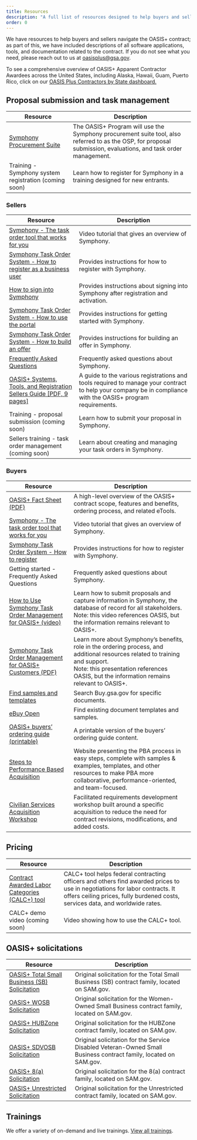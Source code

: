 ```yaml
---
title: Resources
description: "A full list of resources designed to help buyers and sellers navigate the OASIS+ contract: explore software applications, tools, and documentation."
order: 0
---
```


We have resources to help buyers and sellers navigate the OASIS+ contract; as part of this, we have included descriptions of all software applications, tools, and documentation related to the contract. If you do not see what you need, please reach out to us at [oasisplus@gsa.gov](mailto:oasisplus@gsa.gov).

To see a comprehensive overview of OASIS+ Apparent Contractor Awardees across the United States, including Alaska, Hawaii, Guam, Puerto Rico, click on our [OASIS Plus Contractors by State dashboard.](https://d2d.gsa.gov/report/oasis-plus-contractors-state)

## Proposal submission and task management
| Resource | Description |
| --------------------------| --------------------------|
| [Symphony Procurement Suite](https://oasis.app.cloud.gov/) | The OASIS+ Program will use the Symphony procurement suite tool, also referred to as the OSP, for proposal submission, evaluations, and task order management. | 
| Training - Symphony system registration (coming soon) | Learn how to register for Symphony in a training designed for new entrants. | 

### Sellers
| Resource | Description |
| --------------------------| --------------------------|
| [Symphony - The task order tool that works for you](https://www.youtube.com/watch?v=cQ4zVfA8MAY) | Video tutorial that gives an overview of Symphony. |
| [Symphony Task Order System - How to register as a business user](https://gettingstarted.apexlogic.com/support/solutions/articles/35000213221-how-to-register-as-a-business-user) | Provides instructions for how to register with Symphony. |
| [How to sign into Symphony](https://gettingstarted.apexlogic.com/support/solutions/articles/35000213228-how-to-sign-in-to-symphony) | Provides instructions about signing into Symphony after registration and activation. |
| [Symphony Task Order System - How to use the portal](https://industrysupport.apexlogic.com/support/solutions/articles/35000224610-how-to-use-the-oasis-symphony-portal) | Provides instructions for getting started with Symphony. |
| [Symphony Task Order System - How to build an offer](https://industrysupport.apexlogic.com/support/solutions/articles/35000222331-how-to-build-your-offer-for-oasis-) | Provides instructions for building an offer in Symphony. |
| [Frequently Asked Questions](https://industrysupport.apexlogic.com/support/solutions/articles/35000223291-oasis-faq) | Frequently asked questions about Symphony. |
| [OASIS+ Systems, Tools, and Registration Sellers Guide [PDF, 9 pages]](/files/OASIS%2B_Systems%2C%20Tools%2C%20and%20Registration_Sellers%20Guide_%20Sep%202024%20(508).pdf) | A guide to the various registrations and tools required to manage your contract to help your company be in compliance with the OASIS+ program requirements. |
| Training - proposal submission (coming soon) | Learn how to submit your proposal in Symphony. |
| Sellers training - task order management   (coming soon) | Learn about creating and managing your task orders in Symphony. |

### Buyers
| Resource | Description |
| --------------------------| --------------------------|
| [OASIS+ Fact Sheet (PDF)](/files/OASIS%2B%20Fact%20Sheet.pdf) | A high-level overview of the OASIS+ contract scope, features and benefits, ordering process, and related eTools. |
| [Symphony - The task order tool that works for you](https://www.youtube.com/watch?v=cQ4zVfA8MAY) | Video tutorial that gives an overview of Symphony.|
| [Symphony Task Order System - How to register](https://gettingstarted.apexlogic.com/support/solutions/articles/35000177795-registering-as-a-government-user)| Provides instructions for how to register with Symphony. |
| Getting started - Frequently Asked Questions | Frequently asked questions about Symphony. |
| [How to Use Symphony Task Order Management for OASIS+ (video)](https://www.youtube.com/watch?v=LXkqNV88FJI)| Learn how to submit proposals and capture information in Symphony, the database of record for all stakeholders.  <br>Note: this video references OASIS, but the information remains relevant to OASIS+.</br>|
| [Symphony Task Order Management for OASIS+ Customers (PDF)](https://www.gsa.gov/system/files/Final_-_Symphony_Customer_Rollout_Presentation_%282022-03-17%29_.pdf) | Learn more about Symphony’s benefits, role in the ordering process, and additional resources related to training and support.  <br>Note: this presentation references OASIS, but the information remains relevant to OASIS+.</br>
| [Find samples and templates](https://buy.gsa.gov/find-samples-templates-tips?sort_by=title&sort_order=asc&page=1) | Search Buy.gsa.gov for specific documents. |
| [eBuy Open](https://www.ebuy.gsa.gov/ebuyopen/) | Find existing document templates and samples. |
| [OASIS+ buyers’ ordering guide (printable)](/buyers-guide/printable/) | A printable version of the buyers’ ordering guide content. |
| [Steps to Performance Based Acquisition](https://buy.gsa.gov/spba) | Website presenting the PBA process in easy steps, complete with samples & examples, templates, and other resources to make PBA more collaborative, performance-oriented, and team-focused. |
| [Civilian Services Acquisition Workshop](https://www.gsa.gov/buy-through-us/products-and-services/professional-services/acquisition-support/civilian-services-acquisition-workshop-csaw?gsaredirect=csaw)| Facilitated requirements development workshop built around a specific acquisition to reduce the need for contract revisions, modifications, and added costs. |

## Pricing
| Resource | Description |
| --------------------------| --------------------------|
| [Contract Awarded Labor Categories (CALC+) tool](https://buy.gsa.gov/pricing/) | CALC+ tool helps federal contracting officers and others find awarded prices to use in negotiations for labor contracts. It offers ceiling prices, fully burdened costs, services data, and worldwide rates. |
| CALC+ demo video (coming soon) | Video showing how to use the CALC+ tool. |

## OASIS+ solicitations
| Resource | Description |
| --------------------------| --------------------------|
| [OASIS+ Total Small Business (SB) Solicitation](https://sam.gov/opp/aee19cd68ef845188b7861bd18489bc6/view) | Original solicitation for the Total Small Business (SB) contract family, located on SAM.gov. |
| [OASIS+ WOSB Solicitation](https://sam.gov/opp/b20856d65d5c4facbb7036d90c1d3be2/view) | Original solicitation for the Women-Owned Small Business contract family, located on SAM.gov. |
| [OASIS+ HUBZone Solicitation](https://sam.gov/opp/3a6cb8b7d68245249826eb2e7b61a0fe/view) | Original solicitation for the HUBZone contract family, located on SAM.gov. |
| [OASIS+ SDVOSB Solicitation](https://sam.gov/opp/378353249833430bb896c6303ad1a8b5/view) | Original solicitation for the Service Disabled Veteran-Owned Small Business contract family, located on SAM.gov.|
| [OASIS+ 8(a) Solicitation ](https://sam.gov/opp/913a0a54ea514ab287322007108895ec/view) | Original solicitation for the 8(a) contract family, located on SAM.gov. |
| [OASIS+ Unrestricted Solicitation](https://sam.gov/opp/a23f23153c9241f0bd7c2fad1c71acc3/view)| Original solicitation for the Unrestricted contract family, located on SAM.gov. |

## Trainings

We offer a variety of on-demand and live trainings. [View all trainings](/events-training/).
